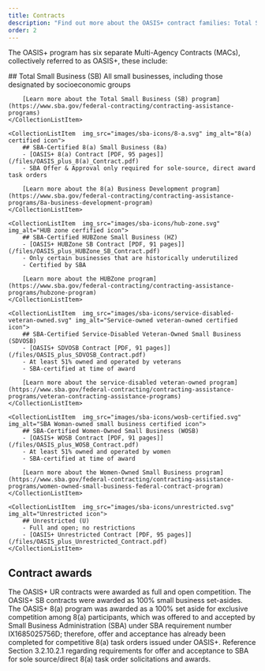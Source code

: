 ```yaml
---
title: Contracts
description: "Find out more about the OASIS+ contract families: Total Small Business (SB), 8(a), HUBZone, Service-Disabled Veteran-Owned, Women-owned, and Unrestricted."
order: 2
---
```


The OASIS+ program has six separate Multi-Agency Contracts (MACs), collectively referred to as OASIS+, these include:

<CollectionList>
    <CollectionListItem  img_src="images/sba-icons/total-small-business.svg" img_alt="Total Small Business (SB) icon">
        ## Total Small Business (SB)
        All small businesses, including those designated by socioeconomic groups

        [Learn more about the Total Small Business (SB) program](https://www.sba.gov/federal-contracting/contracting-assistance-programs) 
    </CollectionListItem>

    <CollectionListItem  img_src="images/sba-icons/8-a.svg" img_alt="8(a) certified icon">
        ## SBA-Certified 8(a) Small Business (8a)
        - [OASIS+ 8(a) Contract [PDF, 95 pages]](/files/OASIS_plus_8(a)_Contract.pdf)
        - SBA Offer & Approval only required for sole-source, direct award task orders

        [Learn more about the 8(a) Business Development program](https://www.sba.gov/federal-contracting/contracting-assistance-programs/8a-business-development-program) 
    </CollectionListItem>

    <CollectionListItem  img_src="images/sba-icons/hub-zone.svg" img_alt="HUB zone cerfified icon">
        ## SBA-Certified HUBZone Small Business (HZ)
        - [OASIS+ HUBZone SB Contract [PDF, 91 pages]](/files/OASIS_plus_HUBZone_SB_Contract.pdf)
        - Only certain businesses that are historically underutilized
        - Certified by SBA

        [Learn more about the HUBZone program](https://www.sba.gov/federal-contracting/contracting-assistance-programs/hubzone-program) 
    </CollectionListItem>

    <CollectionListItem  img_src="images/sba-icons/service-disabled-veteran-owned.svg" img_alt="Service-owned veteran-owned certified icon">
        ## SBA-Certified Service-Disabled Veteran-Owned Small Business (SDVOSB)
        - [OASIS+ SDVOSB Contract [PDF, 91 pages]](/files/OASIS_plus_SDVOSB_Contract.pdf)
        - At least 51% owned and operated by veterans
        - SBA-certified at time of award

        [Learn more about the service-disabled veteran-owned program](https://www.sba.gov/federal-contracting/contracting-assistance-programs/veteran-contracting-assistance-programs) 
    </CollectionListItem>

    <CollectionListItem  img_src="images/sba-icons/wosb-certified.svg" img_alt="SBA Woman-owned small business certified icon">
        ## SBA-Certified Women-Owned Small Business (WOSB)
        - [OASIS+ WOSB Contract [PDF, 91 pages]](/files/OASIS_plus_WOSB_Contract.pdf)
        - At least 51% owned and operated by women
        - SBA-certified at time of award

        [Learn more about the Women-Owned Small Business program](https://www.sba.gov/federal-contracting/contracting-assistance-programs/women-owned-small-business-federal-contract-program) 
    </CollectionListItem>

    <CollectionListItem  img_src="images/sba-icons/unrestricted.svg" img_alt="Unrestricted icon">
        ## Unrestricted (U)
        - Full and open; no restrictions
        - [OASIS+ Unrestricted Contract [PDF, 95 pages]](/files/OASIS_plus_Unrestricted_Contract.pdf)
    </CollectionListItem>
</CollectionList>

## Contract awards
The OASIS+ UR contracts were awarded as full and open competition. The OASIS+ SB contracts were awarded as 100% small business set-asides. The OASIS+ 8(a) program was awarded as a 100% set aside for exclusive competition among 8(a) participants, which was offered to and accepted by Small Business Administration (SBA) under SBA requirement number IX1685025756D; therefore, offer and acceptance has already been completed for competitive 8(a) task orders issued under OASIS+.  Reference Section 3.2.10.2.1 regarding requirements for offer and acceptance to SBA for sole source/direct 8(a) task order solicitations and awards.

